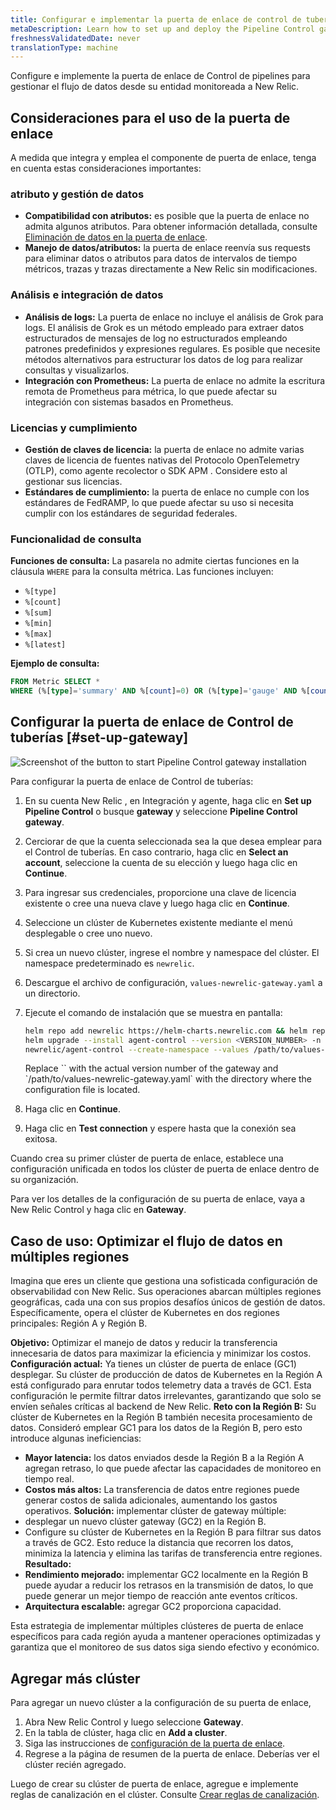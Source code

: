 ```yaml
---
title: Configurar e implementar la puerta de enlace de control de tuberías
metaDescription: Learn how to set up and deploy the Pipeline Control gateway to manage the flow of data from your monitored entities to New Relic.
freshnessValidatedDate: never
translationType: machine
---
```


Configure e implemente la puerta de enlace de Control de pipelines para gestionar el flujo de datos desde su entidad monitoreada a New Relic.

## Consideraciones para el uso de la puerta de enlace

A medida que integra y emplea el componente de puerta de enlace, tenga en cuenta estas consideraciones importantes:

### atributo y gestión de datos

* **Compatibilidad con atributos:** es posible que la puerta de enlace no admita algunos atributos. Para obtener información detallada, consulte [Eliminación de datos en la puerta de enlace](/docs/new-relic-control/pipeline-control/data-dropping-gateway).
* **Manejo de datos/atributos:** la puerta de enlace reenvía sus requests para eliminar datos o atributos para datos de intervalos de tiempo métricos, trazas y trazas directamente a New Relic sin modificaciones.

### Análisis e integración de datos

* **Análisis de logs:** La puerta de enlace no incluye el análisis de Grok para logs. El análisis de Grok es un método empleado para extraer datos estructurados de mensajes de log no estructurados empleando patrones predefinidos y expresiones regulares. Es posible que necesite métodos alternativos para estructurar los datos de log para realizar consultas y visualizarlos.
* **Integración con Prometheus:** La puerta de enlace no admite la escritura remota de Prometheus para métrica, lo que puede afectar su integración con sistemas basados en Prometheus.

### Licencias y cumplimiento

* **Gestión de claves de licencia:** la puerta de enlace no admite varias claves de licencia de fuentes nativas del Protocolo OpenTelemetry (OTLP), como agente recolector o SDK APM . Considere esto al gestionar sus licencias.
* **Estándares de cumplimiento:** la puerta de enlace no cumple con los estándares de FedRAMP, lo que puede afectar su uso si necesita cumplir con los estándares de seguridad federales.

### Funcionalidad de consulta

**Funciones de consulta:** La pasarela no admite ciertas funciones en la cláusula `WHERE` para la consulta métrica. Las funciones incluyen:

* `%[type]`
* `%[count]`
* `%[sum]`
* `%[min]`
* `%[max]`
* `%[latest]`

**Ejemplo de consulta:**

```sql
FROM Metric SELECT *
WHERE (%[type]='summary' AND %[count]=0) OR (%[type]='gauge' AND %[count]=1 AND %[latest]=0)
```

## Configurar la puerta de enlace de Control de tuberías [#set-up-gateway]

<img title="Install gateway" alt="Screenshot of the button to start Pipeline Control gateway installation" src="/images/install-pipeline-control.webp" />

Para configurar la puerta de enlace de Control de tuberías:

1. En su cuenta New Relic , en Integración y agente, haga clic en **Set up Pipeline Control** o busque **gateway** y seleccione **Pipeline Control gateway**.

2. Cerciorar de que la cuenta seleccionada sea la que desea emplear para el Control de tuberías. En caso contrario, haga clic en **Select an account**, seleccione la cuenta de su elección y luego haga clic en **Continue**.

3. Para ingresar sus credenciales, proporcione una clave de licencia existente o cree una nueva clave y luego haga clic en **Continue**.

4. Seleccione un clúster de Kubernetes existente mediante el menú desplegable o cree uno nuevo.

5. Si crea un nuevo clúster, ingrese el nombre y namespace del clúster. El namespace predeterminado es `newrelic`.

6. Descargue el archivo de configuración, `values-newrelic-gateway.yaml` a un directorio.

7. Ejecute el comando de instalación que se muestra en pantalla:

   ```bash
   helm repo add newrelic https://helm-charts.newrelic.com && helm repo update && \
   helm upgrade --install agent-control --version <VERSION_NUMBER> -n newrelic \
   newrelic/agent-control --create-namespace --values /path/to/values-newrelic-gateway.yaml --devel
   ```

   <Callout variant="tip">
     Replace `<VERSION_NUMBER>` with the actual version number of the gateway and `/path/to/values-newrelic-gateway.yaml` with the directory where the configuration file is located.
   </Callout>

8. Haga clic en **Continue**.

9. Haga clic en **Test connection** y espere hasta que la conexión sea exitosa.

Cuando crea su primer clúster de puerta de enlace, establece una configuración unificada en todos los clúster de puerta de enlace dentro de su organización.

Para ver los detalles de la configuración de su puerta de enlace, vaya a New Relic Control y haga clic en **Gateway**.

## Caso de uso: Optimizar el flujo de datos en múltiples regiones

Imagina que eres un cliente que gestiona una sofisticada configuración de observabilidad con New Relic. Sus operaciones abarcan múltiples regiones geográficas, cada una con sus propios desafíos únicos de gestión de datos. Específicamente, opera el clúster de Kubernetes en dos regiones principales: Región A y Región B.

**Objetivo:** Optimizar el manejo de datos y reducir la transferencia innecesaria de datos para maximizar la eficiencia y minimizar los costos. **Configuración actual:** Ya tienes un clúster de puerta de enlace (GC1) desplegar. Su clúster de producción de datos de Kubernetes en la Región A está configurado para enrutar todos telemetry data a través de GC1. Esta configuración le permite filtrar datos irrelevantes, garantizando que solo se envíen señales críticas al backend de New Relic. **Reto con la Región B:** Su clúster de Kubernetes en la Región B también necesita procesamiento de datos. Consideró emplear GC1 para los datos de la Región B, pero esto introduce algunas ineficiencias:

* **Mayor latencia:** los datos enviados desde la Región B a la Región A agregan retraso, lo que puede afectar las capacidades de monitoreo en tiempo real.
* **Costos más altos:** La transferencia de datos entre regiones puede generar costos de salida adicionales, aumentando los gastos operativos. **Solución:** implementar clúster de gateway múltiple:
* desplegar un nuevo clúster gateway (GC2) en la Región B.
* Configure su clúster de Kubernetes en la Región B para filtrar sus datos a través de GC2. Esto reduce la distancia que recorren los datos, minimiza la latencia y elimina las tarifas de transferencia entre regiones. **Resultado:**
* **Rendimiento mejorado:** implementar GC2 localmente en la Región B puede ayudar a reducir los retrasos en la transmisión de datos, lo que puede generar un mejor tiempo de reacción ante eventos críticos.
* **Arquitectura escalable:** agregar GC2 proporciona capacidad.

Esta estrategia de implementar múltiples clústeres de puerta de enlace específicos para cada región ayuda a mantener operaciones optimizadas y garantiza que el monitoreo de sus datos siga siendo efectivo y económico.

## Agregar más clúster

Para agregar un nuevo clúster a la configuración de su puerta de enlace,

1. Abra New Relic Control y luego seleccione **Gateway**.
2. En la tabla de clúster, haga clic en **Add a cluster**.
3. Siga las instrucciones de [configuración de la puerta de enlace](/docs/new-relic-control/pipeline-control/set-up-and-deploy-pipeline-control#set-up-gateway).
4. Regrese a la página de resumen de la puerta de enlace. Deberías ver el clúster recién agregado.

Luego de crear su clúster de puerta de enlace, agregue e implemente reglas de canalización en el clúster. Consulte [Crear reglas de canalización](/docs/new-relic-control/pipeline-control/create-pipeline-rules).